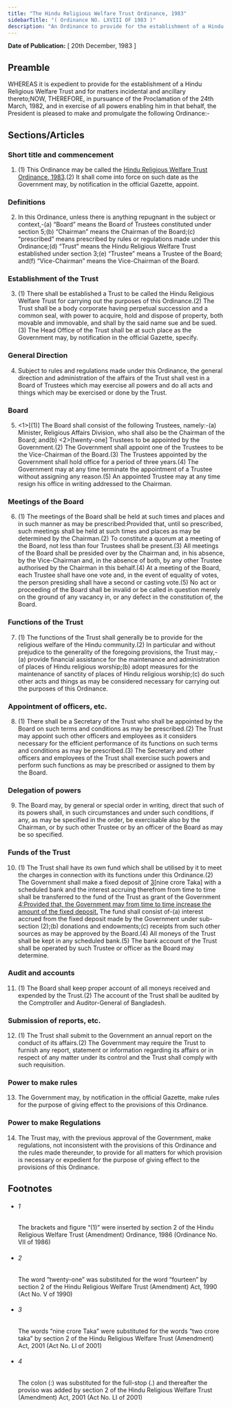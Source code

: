 ```yaml
---
title: "The Hindu Religious Welfare Trust Ordinance, 1983"
sidebarTitle: "( Ordinance NO. LXVIII OF 1983 )"
description: "An Ordinance to provide for the establishment of a Hindu Religious Welfare Trust."
---
```


**Date of Publication:** [ 20th December, 1983 ]

## Preamble

WHEREAS it is expedient to provide for the establishment of a Hindu Religious Welfare Trust and for matters incidental and ancillary thereto;NOW, THEREFORE, in pursuance of the Proclamation of the 24th March, 1982, and in exercise of all powers enabling him in that behalf, the President is pleased to make and promulgate the following Ordinance:-

## Sections/Articles

### Short title and commencement

1. (1) This Ordinance may be called the [Hindu Religious Welfare Trust Ordinance, 1983](/act-660.html "Hindu Religious Welfare Trust Ordinance, 1983").(2) It shall come into force on such date as the Government may, by notification in the official Gazette, appoint.

### Definitions

2. In this Ordinance, unless there is anything repugnant in the subject or context,-(a) “Board” means the Board of Trustees constituted under section 5;(b) “Chairman” means the Chairman of the Board;(c) “prescribed” means prescribed by rules or regulations made under this Ordinance;(d) “Trust” means the Hindu Religious Welfare Trust established under section 3;(e) “Trustee” means a Trustee of the Board; and(f) “Vice-Chairman” means the Vice-Chairman of the Board.

### Establishment of the Trust

3. (1) There shall be established a Trust to be called the Hindu Religious Welfare Trust for carrying out the purposes of this Ordinance.(2) The Trust shall be a body corporate having perpetual succession and a common seal, with power to acquire, hold and dispose of property, both movable and immovable, and shall by the said name sue and be sued.(3) The Head Office of the Trust shall be at such place as the Government may, by notification in the official Gazette, specify.

### General Direction

4. Subject to rules and regulations made under this Ordinance, the general direction and administration of the affairs of the Trust shall vest in a Board of Trustees which may exercise all powers and do all acts and things which may be exercised or done by the Trust.

### Board

5. <1>[(1)] The Board shall consist of the following Trustees, namely:-(a) Minister, Religious Affairs Division, who shall also be the Chairman of the Board; and(b) <2>[twenty-one] Trustees to be appointed by the Government.(2) The Government shall appoint one of the Trustees to be the Vice-Chairman of the Board.(3) The Trustees appointed by the Government shall hold office for a period of three years.(4) The Government may at any time terminate the appointment of a Trustee without assigning any reason.(5) An appointed Trustee may at any time resign his office in writing addressed to the Chairman.

### Meetings of the Board

6. (1) The meetings of the Board shall be held at such times and places and in such manner as may be prescribed:Provided that, until so prescribed, such meetings shall be held at such times and places as may be determined by the Chairman.(2) To constitute a quorum at a meeting of the Board, not less than four Trustees shall be present.(3) All meetings of the Board shall be presided over by the Chairman and, in his absence, by the Vice-Chairman and, in the absence of both, by any other Trustee authorised by the Chairman in this behalf.(4) At a meeting of the Board, each Trustee shall have one vote and, in the event of equality of votes, the person presiding shall have a second or casting vote.(5) No act or proceeding of the Board shall be invalid or be called in question merely on the ground of any vacancy in, or any defect in the constitution of, the Board.

### Functions of the Trust

7. (1) The functions of the Trust shall generally be to provide for the religious welfare of the Hindu community.(2) In particular and without prejudice to the generality of the foregoing provisions, the Trust may,-(a) provide financial assistance for the maintenance and administration of places of Hindu religious worship;(b) adopt measures for the maintenance of sanctity of places of Hindu religious worship;(c) do such other acts and things as may be considered necessary for carrying out the purposes of this Ordinance.

### Appointment of officers, etc.

8. (1) There shall be a Secretary of the Trust who shall be appointed by the Board on such terms and conditions as may be prescribed.(2) The Trust may appoint such other officers and employees as it considers necessary for the efficient performance of its functions on such terms and conditions as may be prescribed.(3) The Secretary and other officers and employees of the Trust shall exercise such powers and perform such functions as may be prescribed or assigned to them by the Board.

### Delegation of powers

9. The Board may, by general or special order in writing, direct that such of its powers shall, in such circumstances and under such conditions, if any, as may be specified in the order, be exercisable also by the Chairman, or by such other Trustee or by an officer of the Board as may be so specified.

### Funds of the Trust

10. (1) The Trust shall have its own fund which shall be utilised by it to meet the charges in connection with its functions under this Ordinance.(2) The Government shall make a fixed deposit of [3](1)[nine crore Taka] with a scheduled bank and the interest accruing therefrom from time to time shall be transferred to the fund of the Trust as grant of the Government [4](2)[:Provided that, the Government may from time to time increase the amount of the fixed deposit.](3) The fund shall consist of-(a) interest accrued from the fixed deposit made by the Government under sub-section (2);(b) donations and endowments;(c) receipts from such other sources as may be approved by the Board.(4) All moneys of the Trust shall be kept in any scheduled bank.(5) The bank account of the Trust shall be operated by such Trustee or officer as the Board may determine.

### Audit and accounts

11. (1) The Board shall keep proper account of all moneys received and expended by the Trust.(2) The account of the Trust shall be audited by the Comptroller and Auditor-General of Bangladesh.

### Submission of reports, etc.

12. (1) The Trust shall submit to the Government an annual report on the conduct of its affairs.(2) The Government may require the Trust to furnish any report, statement or information regarding its affairs or in respect of any matter under its control and the Trust shall comply with such requisition.

### Power to make rules

13. The Government may, by notification in the official Gazette, make rules for the purpose of giving effect to the provisions of this Ordinance.

### Power to make Regulations

14. The Trust may, with the previous approval of the Government, make regulations, not inconsistent with the provisions of this Ordinance and the rules made thereunder, to provide for all matters for which provision is necessary or expedient for the purpose of giving effect to the provisions of this Ordinance.

## Footnotes

- ###### 1

  The brackets and figure “(1)” were inserted by section 2 of the Hindu Religious Welfare Trust (Amendment) Ordinance, 1986 (Ordinance No. VII of 1986)

- ###### 2

  The word “twenty-one” was substituted for the word “fourteen” by section 2 of the Hindu Religious Welfare Trust (Amendment) Act, 1990 (Act No. V of 1990)

- ###### 3

  The words “nine crore Taka” were substituted for the words “two crore taka” by section 2 of the Hindu Religious Welfare Trust (Amendment) Act, 2001 (Act No. LI of 2001)

- ###### 4

  The colon (:) was substituted for the full-stop (.) and thereafter the proviso was added by section 2 of the Hindu Religious Welfare Trust (Amendment) Act, 2001 (Act No. LI of 2001)
